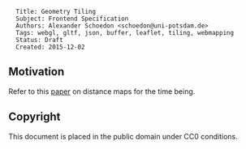 <pre>
  Title: Geometry Tiling
  Subject: Frontend Specification
  Authors: Alexander Schoedon <schoedon@uni-potsdam.de>
  Tags: webgl, gltf, json, buffer, leaflet, tiling, webmapping
  Status: Draft
  Created: 2015-12-02
</pre>

==Motivation==

Refer to this [[../pdf/motivation.pdf|paper]] on distance maps for the time
being.

==Copyright==

This document is placed in the public domain under CC0 conditions.
